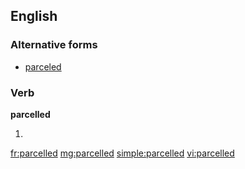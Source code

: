 ==English==

===Alternative forms===
*[[parceled]]

===Verb===
'''parcelled'''

# {{British}} {{past of|[[parcel]]}}

[[fr:parcelled]]
[[mg:parcelled]]
[[simple:parcelled]]
[[vi:parcelled]]